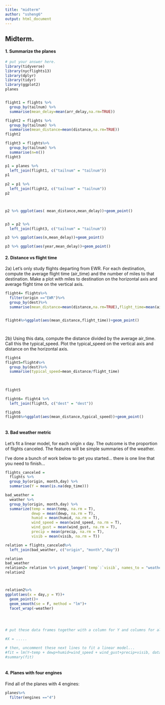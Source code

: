 ```yaml
---
title: "midterm"
author: "ssheng6"
output: html_document
---
```

  
## Midterm.
  
#### 1.  Summarize the planes
  

```r
# put your answer here. 
library(tidyverse)
library(nycflights13)
library(dplyr)
library(tidyr)
library(ggplot2)
planes


flight1 = flights %>%
  group_by(tailnum) %>%
  summarise(mean_delay=mean(arr_delay,na.rm=TRUE))

flight2 = flights %>%
  group_by(tailnum) %>%
  summarise(mean_distance=mean(distance,na.rm=TRUE))
flight2

flight3 = flights%>%
  group_by(tailnum) %>%
  summarise(n=n())
flight3

p1 = planes %>%
  left_join(flight1, c("tailnum" = "tailnum"))
p1 
  
p2 = p1 %>%
  left_join(flight2, c("tailnum" = "tailnum"))
p2



p2 %>% ggplot(aes( mean_distance,mean_delay))+geom_point() 


p3 = p2 %>%
  left_join(flight3, c("tailnum" = "tailnum"))

p3 %>% ggplot(aes(n,mean_delay))+geom_point() 

p3 %>% ggplot(aes(year,mean_delay))+geom_point() 

```

#### 2.   Distance vs flight time

2a) Let's only study flights departing from EWR. For each destination, compute the average flight time (air_time) and the number of miles to that destination.  Make a plot with miles to destination on the horizontal axis and average flight time on the vertical axis.    

```r

flight4= flights%>%
  filter(origin =="EWR")%>%
  group_by(dest)%>%
  summarise(mean_distance=mean(distance,na.rm=TRUE),flight_time=mean(air_time,na.rm=TRUE))


flight4%>%ggplot(aes(mean_distance,flight_time))+geom_point()




```


2b) Using this data, compute the distance divided by the average air_time.  Call this the typical_speed.  Plot the typical_speed on the vertical axis and distance on the horizontal axis.  

```r
flight4
flight5=flight4%>%
  group_by(dest)%>%
  summarise(typical_speed=mean_distance/flight_time)
           
           
           
flight5

flight6= flight4 %>%
  left_join(flight5, c("dest" = "dest"))

flight6
flight6%>%ggplot(aes(mean_distance,typical_speed))+geom_point()



```

#### 3.   Bad weather metric

Let's fit a linear model, for each origin x day.  The outcome is the proportion of flights canceled.  The features will be simple summaries of the weather.  

I've done a bunch of work below to get you started... there is one line that you need to finish...

```r
flights_canceled = 
  flights %>% 
  group_by(origin, month,day) %>% 
  summarise(Y = mean(is.na(dep_time)))

bad_weather = 
  weather %>% 
  group_by(origin, month,day) %>% 
  summarize(temp = mean(temp, na.rm = T),
            dewp = mean(dewp, na.rm = T),
            humid = mean(humid, na.rm = T),
            wind_speed = mean(wind_speed, na.rm = T),
            wind_gust = mean(wind_gust, na.rm = T),
            precip = mean(precip, na.rm = T),
            visib = mean(visib, na.rm = T))

relation = flights_canceled%>%
  left_join(bad_weather, c("origin", "month","day"))

relation
bad_weather
relation2= relation %>% pivot_longer(`temp`:`visib`, names_to = "weather", values_to = "return")
relation2



relation2%>%
ggplot(aes(x = day,y = Y))+
  geom_point()+
  geom_smooth(se = F, method = "lm")+
  facet_wrap(~weather)




# put these data frames together with a column for Y and columns for all the weather variables.  DON'T OVER THINK THIS!

#X = .....

# then, uncomment these next lines to fit a linear model...
#fit = lm(Y~temp + dewp+humid+wind_speed + wind_gust+precip+visib, data = X)
#summary(fit)       
            
```


#### 4.  Planes with four engines

Find all of the planes with 4 engines:

```r


planes%>%
  filter(engines =="4")


 
```



